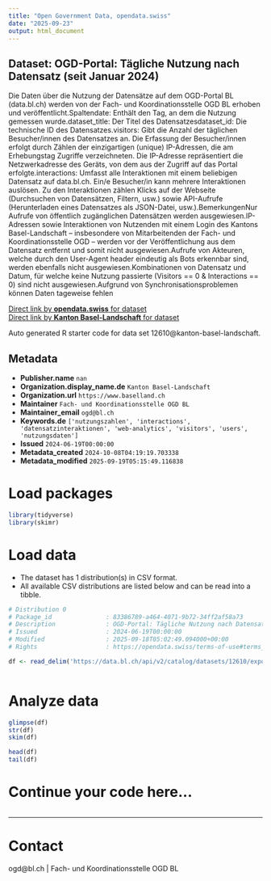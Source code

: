 ```yaml
---
title: "Open Government Data, opendata.swiss"
date: "2025-09-23"
output: html_document
---
```


## Dataset: OGD-Portal: Tägliche Nutzung nach Datensatz (seit Januar 2024)

Die Daten über die Nutzung der Datensätze auf dem OGD-Portal BL (data.bl.ch) werden von der Fach- und Koordinationsstelle OGD BL erhoben und veröffentlicht.Spaltendate: Enthält den Tag, an dem die Nutzung gemessen wurde.dataset_title: Der Titel des Datensatzesdataset_id: Die technische ID des Datensatzes.visitors: Gibt die Anzahl der täglichen Besucher/innen des Datensatzes an. Die Erfassung der Besucher/innen erfolgt durch Zählen der einzigartigen (unique) IP-Adressen, die am Erhebungstag Zugriffe verzeichneten. Die IP-Adresse repräsentiert die Netzwerkadresse des Geräts, von dem aus der Zugriff auf das Portal erfolgte.interactions: Umfasst alle Interaktionen mit einem beliebigen Datensatz auf data.bl.ch. Ein/e Besucher/in kann mehrere Interaktionen auslösen. Zu den Interaktionen zählen Klicks auf der Webseite (Durchsuchen von Datensätzen, Filtern, usw.) sowie API-Aufrufe (Herunterladen eines Datensatzes als JSON-Datei, usw.).BemerkungenNur Aufrufe von öffentlich zugänglichen Datensätzen werden ausgewiesen.IP-Adressen sowie Interaktionen von Nutzenden mit einem Login des Kantons Basel-Landschaft – insbesondere von Mitarbeitenden der Fach- und Koordinationsstelle OGD – werden vor der Veröffentlichung aus dem Datensatz entfernt und somit nicht ausgewiesen.Aufrufe von Akteuren, welche durch den User-Agent header eindeutig als Bots erkennbar sind, werden ebenfalls nicht ausgewiesen.Kombinationen von Datensatz und Datum, für welche keine Nutzung passierte (Visitors == 0 & Interactions == 0) sind nicht ausgewiesen.Aufgrund von Synchronisationsproblemen können Daten tageweise fehlen

[Direct link by **opendata.swiss** for dataset](https://opendata.swiss/de/dataset/ogd-portal-tagliche-nutzung-nach-datensatz-seit-januar-2024)<br>
[Direct link by **Kanton Basel-Landschaft** for dataset](https://data.bl.ch/explore/dataset/12610/)

Auto generated R starter code for data set 12610@kanton-basel-landschaft.

## Metadata

- **Publisher.name** `nan`
- **Organization.display_name.de** `Kanton Basel-Landschaft`
- **Organization.url** `https://www.baselland.ch`
- **Maintainer** `Fach- und Koordinationsstelle OGD BL`
- **Maintainer_email** `ogd@bl.ch`
- **Keywords.de** `['nutzungszahlen', 'interactions', 'datensatzinteraktionen', 'web-analytics', 'visitors', 'users', 'nutzungsdaten']`
- **Issued** `2024-06-19T00:00:00`
- **Metadata_created** `2024-10-08T04:19:19.703338`
- **Metadata_modified** `2025-09-19T05:15:49.116838`


# Load packages

```r

library(tidyverse)
library(skimr)

```

# Load data

-   The dataset has 1 distribution(s) in CSV format.
-   All available CSV distributions are listed below and can be read into a tibble.

```r

# Distribution 0
# Package_id               : 83386789-a464-4071-9b72-34ff2af58a73
# Description              : OGD-Portal: Tägliche Nutzung nach Datensatz (seit Januar 2024) (csv)
# Issued                   : 2024-06-19T00:00:00
# Modified                 : 2025-09-18T05:02:49.094000+00:00
# Rights                   : https://opendata.swiss/terms-of-use#terms_by

df <- read_delim('https://data.bl.ch/api/v2/catalog/datasets/12610/exports/csv?use_labels=true')



```

# Analyze data

```r

glimpse(df)
str(df)
skim(df)

head(df)
tail(df)

```

# Continue your code here...

```r

```

------------------------------------------------------------------------

# Contact

ogd@bl.ch | Fach- und Koordinationsstelle OGD BL
